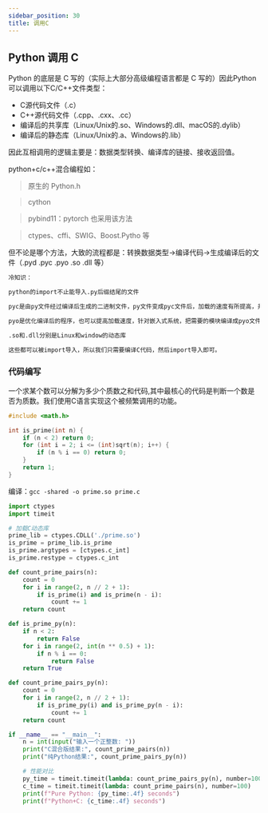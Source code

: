 ```yaml
---
sidebar_position: 30
title: 调用C
---
```

## Python 调用 C

Python 的底层是 C 写的（实际上大部分高级编程语言都是 C 写的）因此Python可以调用以下C/C++文件类型：
- C源代码文件（.c）
- C++源代码文件（.cpp、.cxx、.cc）
- 编译后的共享库（Linux/Unix的.so、Windows的.dll、macOS的.dylib）
- 编译后的静态库（Linux/Unix的.a、Windows的.lib）

因此互相调用的逻辑主要是：数据类型转换、编译库的链接、接收返回值。

python+c/c++混合编程如：

> 原生的 Python.h

> cython

> pybind11：pytorch 也采用该方法

> ctypes、cffi、SWIG、Boost.Pytho 等

但不论是哪个方法，大致的流程都是：转换数据类型->编译代码->生成编译后的文件（.pyd .pyc .pyo .so .dll 等）

```bash showLineNumbers
冷知识：

python的import不止能导入.py后缀结尾的文件

pyc是由py文件经过编译后生成的二进制文件，py文件变成pyc文件后，加载的速度有所提高，并且可以实现源码隐藏。

pyo是优化编译后的程序，也可以提高加载速度，针对嵌入式系统，把需要的模块编译成pyo文件可以减少容量。

.so和.dll分别是Linux和window的动态库

这些都可以被import导入，所以我们只需要编译C代码，然后import导入即可。

```


### 代码编写

一个求某个数可以分解为多少个质数之和代码,其中最核心的代码是判断一个数是否为质数。我们使用C语言实现这个被频繁调用的功能。

```c showLineNumbers title="prime.c"
#include <math.h>

int is_prime(int n) {
    if (n < 2) return 0;
    for (int i = 2; i <= (int)sqrt(n); i++) {
        if (n % i == 0) return 0;
    }
    return 1;
}
```

编译：`gcc -shared -o prime.so prime.c`

```python showLineNumbers
import ctypes
import timeit

# 加载C动态库
prime_lib = ctypes.CDLL('./prime.so')
is_prime = prime_lib.is_prime
is_prime.argtypes = [ctypes.c_int]
is_prime.restype = ctypes.c_int

def count_prime_pairs(n):
    count = 0
    for i in range(2, n // 2 + 1):
        if is_prime(i) and is_prime(n - i):
            count += 1
    return count

def is_prime_py(n):
    if n < 2:
        return False
    for i in range(2, int(n ** 0.5) + 1):
        if n % i == 0:
            return False
    return True

def count_prime_pairs_py(n):
    count = 0
    for i in range(2, n // 2 + 1):
        if is_prime_py(i) and is_prime_py(n - i):
            count += 1
    return count

if __name__ == "__main__":
    n = int(input("输入一个正整数: "))
    print("C混合版结果:", count_prime_pairs(n))
    print("纯Python结果:", count_prime_pairs_py(n))

    # 性能对比
    py_time = timeit.timeit(lambda: count_prime_pairs_py(n), number=100)
    c_time = timeit.timeit(lambda: count_prime_pairs(n), number=100)
    print(f"Pure Python: {py_time:.4f} seconds")
    print(f"Python+C: {c_time:.4f} seconds")
```